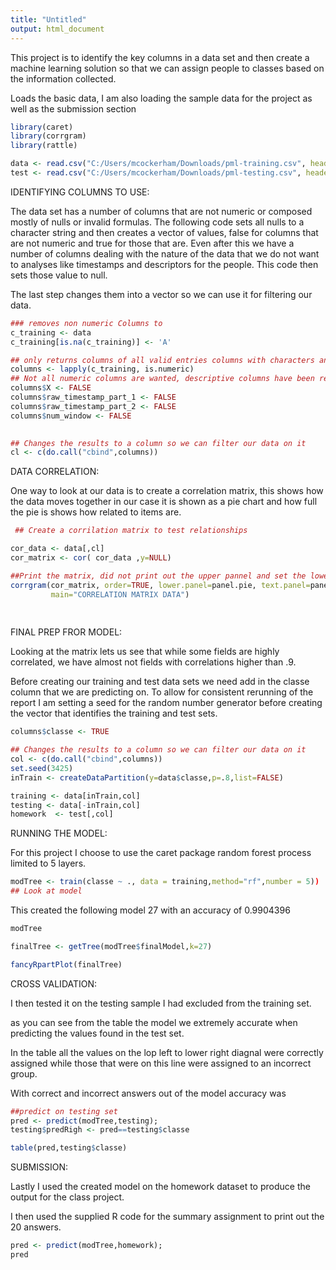 ```yaml
---
title: "Untitled"
output: html_document
---
```


This project is to identify the key columns in a data set and then create a machine learning solution so that we can assign people to classes based on the information collected.
 
Loads the basic data, I am also loading the sample data for the project as well as the submission section 

```r
library(caret)
library(corrgram)
library(rattle)

data <- read.csv("C:/Users/mcockerham/Downloads/pml-training.csv", header = TRUE)
test <- read.csv("C:/Users/mcockerham/Downloads/pml-testing.csv", header = TRUE)
```

IDENTIFYING COLUMNS TO USE:

The data set has a number of columns that are not numeric or composed mostly of nulls or invalid formulas.
The following code sets all nulls to a character string and then creates a vector of values, false for columns that are not numeric and true for those that are.   Even after this we have a number of columns dealing with the nature of the data that we do not want to analyses like timestamps and descriptors for the people.  This code then sets those value to null.

The last step changes them into a vector so we can use it for filtering our data.

```r
### removes non numeric Columns to
c_training <- data
c_training[is.na(c_training)] <- 'A'

## only returns columns of all valid entries columns with characters and blanks are set to false
columns <- lapply(c_training, is.numeric) 
## Not all numeric columns are wanted, descriptive columns have been removed
columns$X <- FALSE
columns$raw_timestamp_part_1 <- FALSE
columns$raw_timestamp_part_2 <- FALSE
columns$num_window <- FALSE
 

## Changes the results to a column so we can filter our data on it
cl <- c(do.call("cbind",columns)) 
```

DATA CORRELATION:

One way to look at our data is to create a correlation matrix, this shows how the data moves together in our case it is shown as a pie chart and how full the pie is shows how related to items are.



```r
 ## Create a corrilation matrix to test relationships

cor_data <- data[,cl]
cor_matrix <- cor( cor_data ,y=NULL)

##Print the matrix, did not print out the upper pannel and set the lower panel to show pie charts
corrgram(cor_matrix, order=TRUE, lower.panel=panel.pie, text.panel=panel.txt,upper.panel=NULL, 
         main="CORRELATION MATRIX DATA") 
         
          
```

FINAL PREP FROR MODEL:

Looking at the matrix lets us see that while some fields are highly correlated, we have almost not fields with correlations higher than .9.

Before creating our training and test data sets we need add in the classe column that we are predicting on.
To allow for consistent rerunning of the report I am setting a seed for the random number generator before creating the vector that identifies the training and test sets.


```r
columns$classe <- TRUE

## Changes the results to a column so we can filter our data on it
col <- c(do.call("cbind",columns)) 
set.seed(3425)
inTrain <- createDataPartition(y=data$classe,p=.8,list=FALSE)

training <- data[inTrain,col]
testing <- data[-inTrain,col]
homework  <- test[,col]
```

RUNNING THE MODEL:

For this project I choose to use the caret package random forest process limited to 5 layers.

```r
modTree <- train(classe ~ ., data = training,method="rf",number = 5))
## Look at model
```
  
This created the following model 27  with an accuracy of 0.9904396

```r
modTree

finalTree <- getTree(modTree$finalModel,k=27)

fancyRpartPlot(finalTree)
```

CROSS VALIDATION:

I then tested it on the testing sample I had excluded from the training set.

as you can see from the table the model we extremely accurate when predicting the values found in the test set.

In the table all the values on the lop left to lower right diagnal were correctly assigned while those that were on this line were assigned to an incorrect group.

With correct and incorrect answers out of the model accuracy was

```r
##predict on testing set
pred <- predict(modTree,testing);
testing$predRigh <- pred==testing$classe

table(pred,testing$classe)
```

SUBMISSION:
  
Lastly I used the created model on the homework dataset to produce the output for the class project.

I then used the supplied R code for the summary assignment to print out the 20 answers.

```r
pred <- predict(modTree,homework);
pred
```